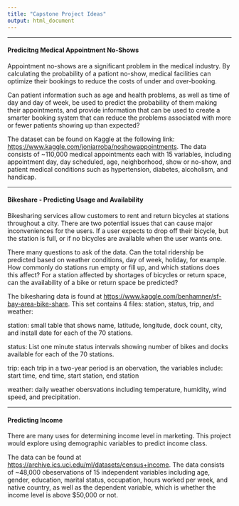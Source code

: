 ```yaml
---
title: "Capstone Project Ideas"
output: html_document
---
```


***

#### Predicitng Medical Appointment No-Shows

Appointment no-shows are a significant problem in the medical industry.  By calculating the probability of a pationt no-show, medical facilities can optimize their bookings to reduce the costs of under and over-booking.

Can patient information such as age and health problems, as well as time of day and day of week, be used to predict the probability of them making their appointments, and provide information that can be used to create a smarter booking system that can reduce the problems associated with more or fewer patients showing up than expected?

The dataset can be found on Kaggle at the following link: <https://www.kaggle.com/joniarroba/noshowappointments>.
The data consists of ~110,000 medical appointments each with 15 variables, including appointment day, day scheduled, age, neighborhood, show or no-show, and patient medical conditions such as hypertension, diabetes, alcoholism, and handicap.

***

#### Bikeshare - Predicting Usage and Availability

Bikesharing services allow customers to rent and return bicycles at stations throughout a city. There are two potential issues that can cause major inconveniences for the users. If a user expects to drop off their bicycle, but the station is full, or if no bicycles are available when the user wants one. 

There many questions to ask of the data. Can the total ridership be predicted based on weather conditions, day of week, holiday, for example. How commonly do stations run empty or fill up, and which stations does this affect? For a station affected by shortages of bicycles or return space, can the availability of a bike or return space be predicted?

The bikesharing data is found at <https://www.kaggle.com/benhamner/sf-bay-area-bike-share>. This set contains 4 files: station, status, trip, and weather:

station: small table that shows name, latitude, longitude, dock count, city, and install date for each of the 70 stations.

status: List one minute status intervals showing number of bikes and docks available for each of the 70 stations.

trip: each trip in a two-year period is an obervation, the variables include: start time, end time, start station, end station

weather: daily weather obersvations including temperature, humidity, wind speed, and precipitation.
 

***

#### Predicting Income

There are many uses for determining income level in marketing. This project would explore
using demographic variables to predict income class.

The data can be found at <https://archive.ics.uci.edu/ml/datasets/census+income>. The data consists of ~48,000 obeservations of 15 independent variables including age, gender, education, marital status, occupation, hours worked per week, and native country, as well as the dependent variable, which is whether the income level is above $50,000 or not.
